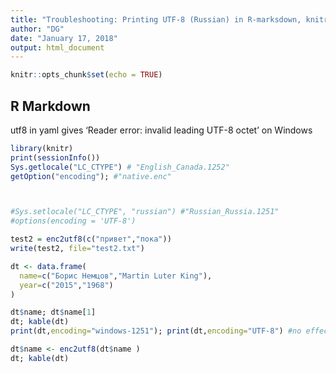 ```yaml
---
title: "Troubleshooting: Printing UTF-8 (Russian) in R-marksdown, knitr"
author: "DG"
date: "January 17, 2018"
output: html_document
---
```


```r
knitr::opts_chunk$set(echo = TRUE)
```

## R Markdown

<!-- # how to UTF-8 to 1251 in R -->
<!-- # https://tomizonor.wordpress.com/2013/04/17/file-utf8-windows/ -->
<!-- # https://www.smashingmagazine.com/2012/06/all-about-unicode-utf8-character-sets -->
<!-- # http://blog.rolffredheim.com/2013/01/r-and-foreign-characters.html -->



utf8 in yaml gives 'Reader error: invalid leading UTF-8 octet' on Windows

```r
library(knitr)
print(sessionInfo())
Sys.getlocale("LC_CTYPE") # "English_Canada.1252"
getOption("encoding"); #"native.enc"



#Sys.setlocale("LC_CTYPE", "russian") #"Russian_Russia.1251"
#options(encoding = 'UTF-8')

test2 = enc2utf8(c("привет","пока"))
write(test2, file="test2.txt")

dt <- data.frame(
  name=c("Борис Немцов","Martin Luter King"),
  year=c("2015","1968") 
)

dt$name; dt$name[1]
dt; kable(dt)
print(dt,encoding="windows-1251"); print(dt,encoding="UTF-8") #no effect

dt$name <- enc2utf8(dt$name )
dt; kable(dt)

```
